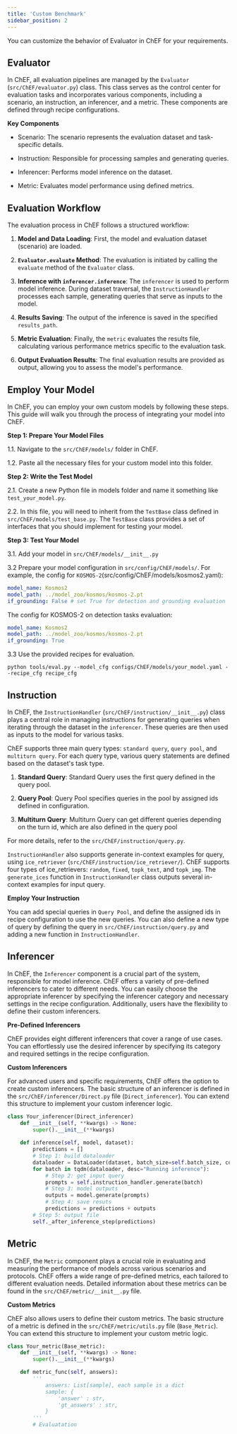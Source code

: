 ```yaml
---
title: 'Custom Benchmark'
sidebar_position: 2
---
```


You can customize the behavior of Evaluator in ChEF for your requirements.

## Evaluator

In ChEF, all evaluation pipelines are managed by the `Evaluator` (`src/ChEF/evaluator.py`) class. This class serves as the control center for evaluation tasks and incorporates various components, including a scenario, an instruction, an inferencer, and a metric. These components are defined through recipe configurations.

**Key Components**

- Scenario: The scenario represents the evaluation dataset and task-specific details.

- Instruction: Responsible for processing samples and generating queries.

- Inferencer: Performs model inference on the dataset.

- Metric: Evaluates model performance using defined metrics.

## Evaluation Workflow

The evaluation process in ChEF follows a structured workflow:

1. **Model and Data Loading**: First, the model and evaluation dataset (scenario) are loaded. 

2. **`Evaluator.evaluate` Method**: The evaluation is initiated by calling the `evaluate` method of the `Evaluator` class.

3. **Inference with `inferencer.inference`**: The `inferencer` is used to perform model inference. During dataset traversal, the `InstructionHandler` processes each sample, generating queries that serve as inputs to the model.

4. **Results Saving**: The output of the inference is saved in the specified `results_path`.

5. **Metric Evaluation**: Finally, the `metric` evaluates the results file, calculating various performance metrics specific to the evaluation task.

6. **Output Evaluation Results**: The final evaluation results are provided as output, allowing you to assess the model's performance.

## Employ Your Model

In ChEF, you can employ your own custom models by following these steps. This guide will walk you through the process of integrating your model into ChEF.

**Step 1: Prepare Your Model Files**

1.1. Navigate to the `src/ChEF/models/` folder in ChEF.

1.2. Paste all the necessary files for your custom model into this folder.

**Step 2: Write the Test Model**

2.1. Create a new Python file in models folder and name it something like `test_your_model.py`.

2.2. In this file, you will need to inherit from the `TestBase` class defined in `src/ChEF/models/test_base.py`. The `TestBase` class provides a set of interfaces that you should implement for testing your model. 

**Step 3: Test Your Model**

3.1. Add your model in `src/ChEF/models/__init__.py`

3.2 Prepare your model configuration in `src/config/ChEF/models/`. For example, the config for `KOSMOS-2`(src/config/ChEF/models/kosmos2.yaml):

```yaml
model_name: Kosmos2
model_path: ../model_zoo/kosmos/kosmos-2.pt
if_grounding: False # set True for detection and grounding evaluation
``` 
The config for KOSMOS-2 on detection tasks evaluation:
```yaml
model_name: Kosmos2
model_path: ../model_zoo/kosmos/kosmos-2.pt
if_grounding: True
``` 

3.3 Use the provided recipes for evaluation. 

```shell
python tools/eval.py --model_cfg configs/ChEF/models/your_model.yaml --recipe_cfg recipe_cfg
```

## Instruction

In ChEF, the `InstructionHandler` (`src/ChEF/instruction/__init__.py`) class plays a central role in managing instructions for generating queries when iterating through the dataset in the `inferencer`. These queries are then used as inputs to the model for various tasks. 

ChEF supports three main query types: `standard query`, `query pool`, and `multiturn query`. For each query type, various query statements are defined based on the dataset's task type. 

1. **Standard Query**: Standard Query uses the first query defined in the query pool.

2. **Query Pool**: Query Pool specifies queries in the pool by assigned ids defined in configuration.

3. **Multiturn Query**: Multiturn Query can get different queries depending on the turn id, which are also defined in the query pool

For more details, refer to the `src/ChEF/instruction/query.py`.

`InstructionHandler` also supports generate in-context examples for query, using `ice_retriever` (`src/ChEF/instruction/ice_retriever/`). ChEF supports four types of ice_retrievers: `random`, `fixed`, `topk_text`, and `topk_img`. The `generate_ices` function in `InstructionHandler` class outputs several in-context examples for input query.

**Employ Your Instruction**

You can add special queries in `Query Pool`, and define the assigned ids in recipe configuration to use the new queries. You can also define a new type of query by defining the query in `src/ChEF/instruction/query.py` and adding a new function in `InstructionHandler`.

## Inferencer

In ChEF, the `Inferencer` component is a crucial part of the system, responsible for model inference. ChEF offers a variety of pre-defined inferencers to cater to different needs. You can easily choose the appropriate inferencer by specifying the inferencer category and necessary settings in the recipe configuration. Additionally, users have the flexibility to define their custom inferencers.

**Pre-Defined Inferencers**

ChEF provides eight different inferencers that cover a range of use cases. You can effortlessly use the desired inferencer by specifying its category and required settings in the recipe configuration.

**Custom Inferencers**

For advanced users and specific requirements, ChEF offers the option to create custom inferencers. The basic structure of an inferencer is defined in the `src/ChEF/inferencer/Direct.py` file (`Direct_inferencer`). You can extend this structure to implement your custom inferencer logic.

```python
class Your_inferencer(Direct_inferencer)
    def __init__(self, **kwargs) -> None:
        super().__init__(**kwargs)
        
    def inference(self, model, dataset):
        predictions = []
        # Step 1: build dataloader
        dataloader = DataLoader(dataset, batch_size=self.batch_size, collate_fn=lambda batch: {key: [dict[key] for dict in batch] for key in batch[0]})
        for batch in tqdm(dataloader, desc="Running inference"):
            # Step 2: get input query
            prompts = self.instruction_handler.generate(batch)
            # Step 3: model outputs
            outputs = model.generate(prompts)
            # Step 4: save resuts
            predictions = predictions + outputs
        # Step 5: output file
        self._after_inference_step(predictions)
```

## Metric

In ChEF, the `Metric` component plays a crucial role in evaluating and measuring the performance of models across various scenarios and protocols. ChEF offers a wide range of pre-defined metrics, each tailored to different evaluation needs. Detailed information about these metrics can be found in the `src/ChEF/metric/__init__.py` file.

**Custom Metrics**

ChEF also allows users to define their custom metrics. The basic structure of a metric is defined in the `src/ChEF/metric/utils.py` file (`Base_Metric`). You can extend this structure to implement your custom metric logic.

```python
class Your_metric(Base_metric):
    def __init__(self, **kwargs) -> None:
        super().__init__(**kwargs)

    def metric_func(self, answers):
        '''
            answers: List[sample], each sample is a dict
            sample: {
                'answer' : str,
                'gt_answers' : str, 
            }
        '''
        # Evaluatation
```

